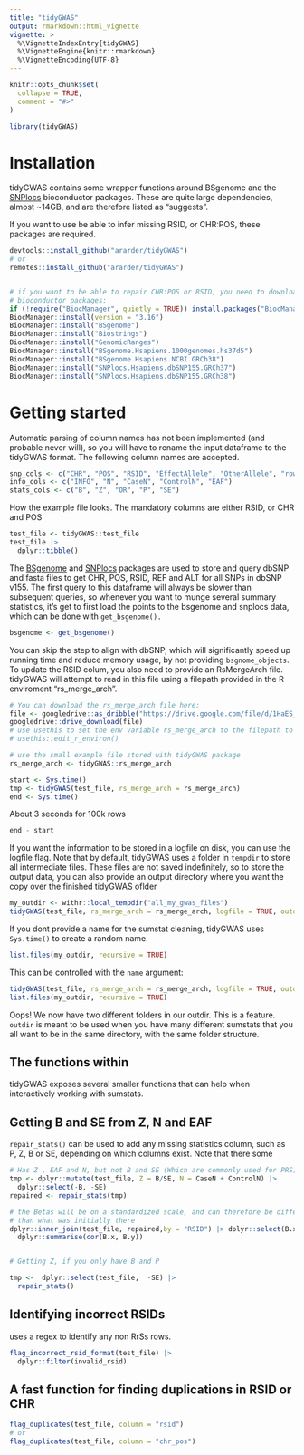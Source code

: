 ```yaml
---
title: "tidyGWAS"
output: rmarkdown::html_vignette
vignette: >
  %\VignetteIndexEntry{tidyGWAS}
  %\VignetteEngine{knitr::rmarkdown}
  %\VignetteEncoding{UTF-8}
---
```


```r
knitr::opts_chunk$set(
  collapse = TRUE,
  comment = "#>"
)
```

```r
library(tidyGWAS)
```

# Installation

tidyGWAS contains some wrapper functions around BSgenome and the [SNPlocs](https://bioconductor.org/packages/release/data/annotation/html/SNPlocs.Hsapiens.dbSNP155.GRCh38.html) bioconductor packages. These are quite large dependencies, almost \~14GB, and are therefore listed as "suggests".

If you want to use be able to infer missing RSID, or CHR:POS, these packages are required.

```r

devtools::install_github("ararder/tidyGWAS")
# or
remotes::install_github("ararder/tidyGWAS")


# if you want to be able to repair CHR:POS or RSID, you need to download the following
# bioconductor packages:
if (!require("BiocManager", quietly = TRUE)) install.packages("BiocManager")
BiocManager::install(version = "3.16")
BiocManager::install("BSgenome")
BiocManager::install("Biostrings")
BiocManager::install("GenomicRanges")
BiocManager::install("BSgenome.Hsapiens.1000genomes.hs37d5")
BiocManager::install("BSgenome.Hsapiens.NCBI.GRCh38")
BiocManager::install("SNPlocs.Hsapiens.dbSNP155.GRCh37")
BiocManager::install("SNPlocs.Hsapiens.dbSNP155.GRCh38")


```

# Getting started

Automatic parsing of column names has not been implemented (and probable never will), so you will have to rename the input dataframe to the tidyGWAS format. The following column names are accepted.

```r

snp_cols <- c("CHR", "POS", "RSID", "EffectAllele", "OtherAllele", "rowid")
info_cols <- c("INFO", "N", "CaseN", "ControlN", "EAF")
stats_cols <- c("B", "Z", "OR", "P", "SE")
```

How the example file looks. The mandatory columns are either RSID, or CHR and POS

```r
test_file <- tidyGWAS::test_file
test_file |>
  dplyr::tibble()
```

The [BSgenome](https://bioconductor.org/packages/release/bioc/html/BSgenome.html) and [SNPlocs](https://bioconductor.org/packages/release/data/annotation/html/SNPlocs.Hsapiens.dbSNP155.GRCh38.html) packages are used to store and query dbSNP and fasta files to get CHR, POS, RSID, REF and ALT for all SNPs in dbSNP v155. The first query to this dataframe will always be slower than subsequent queries, so whenever you want to munge several summary statistics, it's get to first load the points to the bsgenome and snplocs data, which can be done with `get_bsgenome().`

```r
bsgenome <- get_bsgenome()

```

You can skip the step to align with dbSNP, which will significantly speed up running time and reduce memory usage, by not providing `bsgnome_objects`. To update the RSID colum, you also need to provide an RsMergeArch file. tidyGWAS will attempt to read in this file using a filepath provided in the R enviroment "rs_merge_arch".

```r
# You can download the rs_merge_arch file here:
file <- googledrive::as_dribble("https://drive.google.com/file/d/1HaES_q8m6rSDDLXvYr0TjQ-ZlyhdZbFX/view?usp=share_link")
googledrive::drive_download(file)
# use usethis to set the env variable rs_merge_arch to the filepath to the downloaded file 
# usethis::edit_r_environ()

```

```r
# use the small example file stored with tidyGWAS package
rs_merge_arch <- tidyGWAS::rs_merge_arch

```

```r
start <- Sys.time()
tmp <- tidyGWAS(test_file, rs_merge_arch = rs_merge_arch)
end <- Sys.time()
```

About 3 seconds for 100k rows

```r
end - start


```

If you want the information to be stored in a logfile on disk, you can use the logfile flag. Note that by default, tidyGWAS uses a folder in `tempdir` to store all intermediate files. These files are not saved indefinitely, so to store the output data, you can also provide an output directory where you want the copy over the finished tidyGWAS oflder

```r
my_outdir <- withr::local_tempdir("all_my_gwas_files")
tidyGWAS(test_file, rs_merge_arch = rs_merge_arch, logfile = TRUE, outdir = my_outdir)

```

If you dont provide a name for the sumstat cleaning, tidyGWAS uses `Sys.time()` to create a random name.

```r
list.files(my_outdir, recursive = TRUE)

```

This can be controlled with the `name` argument:

```r
tidyGWAS(test_file, rs_merge_arch = rs_merge_arch, logfile = TRUE, outdir = my_outdir, name = "first_gwas")
list.files(my_outdir, recursive = TRUE)

```

Oops! We now have two different folders in our outdir. This is a feature. `outdir` is meant to be used when you have many different sumstats that you all want to be in the same directory, with the same folder structure.

## The functions within

tidyGWAS exposes several smaller functions that can help when interactively working with sumstats.

## Getting B and SE from Z, N and EAF

`repair_stats()` can be used to add any missing statistics column, such as P, Z, B or SE, depending on which columns exist. Note that there some

```r
# Has Z , EAF and N, but not B and SE (Which are commonly used for PRS)
tmp <- dplyr::mutate(test_file, Z = B/SE, N = CaseN + ControlN) |> 
  dplyr::select(-B, -SE)
repaired <- repair_stats(tmp)

# the Betas will be on a standardized scale, and can therefore be different
# than what was initially there
dplyr::inner_join(test_file, repaired,by = "RSID") |> dplyr::select(B.x, B.y) |> 
  dplyr::summarise(cor(B.x, B.y))


# Getting Z, if you only have B and P

```

```r
tmp <-  dplyr::select(test_file,  -SE) |> 
  repair_stats()
```

## Identifying incorrect RSIDs

uses a regex to identify any non RrSs rows.

```r
flag_incorrect_rsid_format(test_file) |> 
  dplyr::filter(invalid_rsid)

```

## A fast function for finding duplications in RSID or CHR

```r
flag_duplicates(test_file, column = "rsid")
# or 
flag_duplicates(test_file, column = "chr_pos")


```
